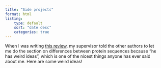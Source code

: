 ```yaml
---
title: "Side projects"
format: html
listing:
    type: default
    sort: "date desc"
    categories: true
---
```


When I was writing [this review](../papers/ABCG%20review.qmd), my supervisor told the other authors to let me do the section on differences between protein sequences because "he has weird ideas", which is one of the nicest things anyone has ever said about me. Here are some weird ideas!
